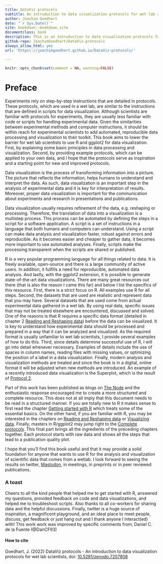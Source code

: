 ```yaml
--- 
title: DataViz protocols
subtitle: An introduction to data visualization protocols for wet lab scientists
author: Joachim Goedhart
date: "`r Sys.Date()`"
site: bookdown::bookdown_site
documentclass: book
description: This is an introduction to data visualization protocols for wet lab scientists
github-repo: JoachimGoedhart/DataViz-protocols
always_allow_html: yes
url: 'https\://joachimgoedhart.github.io/DataViz-protocols/'

---
```


```r
knitr::opts_chunk$set(comment = NA, warning=FALSE)
```


# Preface {-}

Experiments rely on step-by-step instructions that are detailed in protocols. These protocols, which are used in a wet lab, are similar to the instructions that are defined in scripts for data visualization. Although scientists are familiar with protocols for experiments, they are usually less familiar with code or scripts for handling experimental data. Given the similarities between experimental methods and computer instructions, it should be within reach for experimental scientists to add automated, reproducible data processing and visualization to their toolkit. This book aims to lower the barrier for wet lab scientists to use R and ggplot2 for data visualization. First, by explaining some basic principles in data processing and visualization. Second, by providing example protocols, which can be applied to your own data, and I hope that the protocols serve as inspiration and a starting point for new and improved protocols.

Data visualization is the process of transforming information into a picture. The picture that reflects the information, helps humans to understand and interpret the data. As such, data visualization is an important step in the analysis of experimental data and it is key for interpretation of results. Moreover, proper data visualization is important for the communication about experiments and research in presentations and publications.

Data visualization usually requires refinement of the data, e.g. reshaping or processing. Therefore, the translation of data into a visualization is a multistep process. This process can be automated by defining the steps in a script for a software application. A script is a set of instructions in a language that both humans and computers can understand. Using a script can make data analysis and visualization faster, robust against errors and reproducible. As it becomes easier and cheaper to gather data, it becomes more important to use automated analyses. Finally, scripts make the processing transparent when the scripts are shared or published. 

R is a very popular programming language for all things related to data. It is freely available, open-source and there is a large community of active users. In addition, it fulfills a need for reproducible, automated data analysis. And lastly, with the ggplot2 extension, it is possible to generate state-of-the-art data visualizations. There are many great resources out there (that is also the reason I came this far) and below I list the specifics of this resource.
First, there is a strict focus on R. All examples use R for all steps. Second, the datasets that are used are realistic and represent data that you may have. Several datasets that are used come from actual experimental data gathered in a wet lab. By using real data, specific issues that may not be treated elsewhere are encountered, discussed and solved. One of the reasons is that R requires a specific data format (detailed in chapter 2 [Reading and Reshaping data](#read-and-reshape)) before the data can be visualized. It is key to understand how experimental data should be processed and prepared in a way that it can be analyzed and visualized. As the required format is usually unfamiliar to wet lab scientists, I provide several examples of how to do this.
Third, since details determine successful use of R, I will go into detail whenever necessary. Examples of details include the use of spaces in column names, reading files with missing values, or optimizing the position of a label in a data visualization.
Finally, modern analysis and visualization methods are treated and since the book is in a digital, online format it will be adjusted when new methods are introduced. An example of a recently introduced data visualization is the Superplot, which is the result of [Protocol 2](#protocol-2).

Part of this work has been published as blogs on [The Node](https://thenode.biologists.com) and the enthusiastic response encouraged me to create a more structured and complete resource. This does not at all imply that this document needs to be read in a structured manner. If you are totally new to R it makes sense to first read the chapter [Getting started with R](#getting-started) which treats some of the essential basics. On the other hand, if you are familiar with R, you may be interested in the chapters on [Reading and Reshaping data](#read-and-reshape) or [Visualizing data](#plotting-the-data). Finally, masters in R/ggplot2 may jump right to the [Complete protocols](#complete-protocols). This final part brings all the ingredients of the preceding chapters together. Each protocol starts with raw data and shows all the steps that lead to a publication quality plot.

I hope that you'll find this book useful and that it may provide a solid foundation for anyone that wants to use R for the analysis and visualization of scientific data that comes from a wetlab. I look forward to seeing the results on twitter, <a rel="me" href="https://mas.to/@JoachimGoedhart">Mastodon</a>, in meetings, in preprints or in peer reviewed publications.


### A toast {-}
Cheers to all the kind people that helped me to get started with R, answered my questions, provided feedback on code and data visualizations, and helped me to troubleshoot scripts. Also thanks to all co-workers for sharing data and the helpful discussions. Finally, twitter is a huge source of inspiration, a magnificent playground, and an ideal place to meet people, discuss, get feedback or just hang out and I thank anyone I interact(ed) with!
This work work was improved by specific comments from; Daniel C. de la Fuente (\@DanCF93)

#### How to cite {-}

Goedhart, J. (2022) DataViz protocols - An introduction to data visualization protocols for wet lab scientists, doi: [10.5281/zenodo.7257808](https://doi.org/10.5281/zenodo.7257808)
